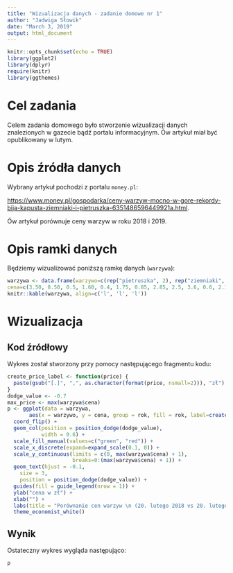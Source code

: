 ```yaml
---
title: "Wizualizacja danych - zadanie domowe nr 1"
author: "Jadwiga Słowik"
date: "March 3, 2019"
output: html_document
---
```


```r
knitr::opts_chunk$set(echo = TRUE)
library(ggplot2)
library(dplyr)
require(knitr)
library(ggthemes)
```

# Cel zadania
Celem zadania domowego było stworzenie wizualizacji danych znalezionych w gazecie bądź portalu informacyjnym.
Ów artykuł miał być opublikowany w lutym.

# Opis źródła danych
Wybrany artykuł pochodzi z portalu `money.pl`:

<https://www.money.pl/gospodarka/ceny-warzyw-mocno-w-gore-rekordy-bija-kapusta-ziemniaki-i-pietruszka-6351486596449921a.html>.

Ów artykuł porównuje ceny warzyw w roku 2018 i 2019.

# Opis ramki danych
Będziemy wizualizować poniższą ramkę danych (`warzywa`):

```r
warzywa <- data.frame(warzywo=c(rep("pietruszka", 2), rep("ziemniaki", 2), rep("kapusta biała", 2), rep("kapusta czerwona", 2), rep("kapusta kiszona", 2), rep("cebula", 2), rep("marchew", 2), rep("pory", 2), rep("ogórki", 2)),
cena=c(3.50, 8.50, 0.5, 1.60, 0.4, 1.75, 0.85, 2.85, 2.5, 3.6, 0.6, 2.10, 1, 1.75, 2.20, 4.3, 9, 9.5), rok=as.factor(rep(c(2018, 2019), 9)))
knitr::kable(warzywa, align=c('l', 'l', 'l'))
```

# Wizualizacja
## Kod źródłowy
Wykres został stworzony przy pomocy następującego fragmentu kodu:

```r
create_price_label <- function(price) {
  paste(gsub("[.]", ",", as.character(format(price, nsmall=2))), "zł")
}
dodge_value <- -0.7
max_price <- max(warzywa$cena)
p <- ggplot(data = warzywa,
       aes(x = warzywo, y = cena, group = rok, fill = rok, label=create_price_label(cena))) +
  coord_flip() +
  geom_col(position = position_dodge(dodge_value),
           width = 0.6) + 
  scale_fill_manual(values=c("green", "red")) +
  scale_x_discrete(expand=expand_scale(0.1, 0)) +
  scale_y_continuous(limits = c(0, max(warzywa$cena) + 1),
                     breaks=0:(max(warzywa$cena) + 1)) +
  geom_text(hjust = -0.1,
    size = 3,
    position = position_dodge(dodge_value)) +
  guides(fill = guide_legend(nrow = 1)) +
  ylab("cena w zł") +
  xlab("") +
  labs(title = "Porównanie cen warzyw \n (20. lutego 2018 vs 20. lutego 2019)") +
  theme_economist_white()

```
## Wynik
Ostateczny wykres wygląda następująco:
```r
p
```
